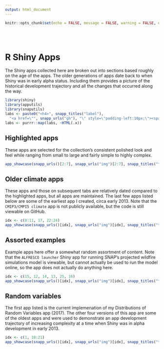 ```yaml
---
output: html_document
---
```


```r
knitr::opts_chunk$set(echo = FALSE, message = FALSE, warning = FALSE, error = FALSE, tidy = TRUE)
```

<br><br>

# R Shiny Apps {.tabset .tabset-fade}

The Shiny apps collected here are broken out into sections based roughly on the age of the apps. The older generations of apps date back to when Shiny was in early alpha status. Including them provides a picture of
the historical development trajectory and all the changes that occurred along the way.

```r
library(shiny)
library(apputils)
library(snaputils)
labs <- paste0("<h4>", snapp_titles("label"),
  "<a href=\"", snapp_urls("gh"), "\" style=\"padding-left:10px;\"><span class=\"fa fa-github fa-lg\"></span></a></h4>")
labs <- purrr::map(labs, ~HTML(.x))
```

## Highlighted apps

These apps are selected for the collection's consistent polished look and feel while ranging from small to large and fairly simple to highly complex.

```r
app_showcase(snapp_urls()[2:7], snapp_urls("img")[2:7], snapp_titles("title")[2:7], snapp_titles("sub")[2:7], labs[2:7], new_window = FALSE)
```

## Older climate apps

These apps and those on subsequent tabs are relatively dated compared to the highlighted apps, but all apps are maintained. The last few apps listed below are some of the earliest app I created, circa early 2013.
Note that the `CMIP3/CMPI5 climate` app is not publicly available, but the code is still viewable on GitHub.

```r
idx <- c(8:11, 17, 22:24)
app_showcase(snapp_urls()[idx], snapp_urls("img")[idx], snapp_titles("title")[idx], snapp_titles("sub")[idx], labs[idx], new_window = FALSE)
```

## Assorted examples

Example apps here offer a somewhat random assortment of content.
Note that the `ALFRESCO launcher` Shiny app for running SNAP's projected wildfire simulations model is viewable,
but cannot actually be used to run the model online, so the app does not actually do anything here.

```r
idx <- c(15, 12, 14, 13, 25, 16)
app_showcase(snapp_urls()[idx], snapp_urls("img")[idx], snapp_titles("title")[idx], snapp_titles("sub")[idx], labs[idx], new_window = FALSE)
```

## Random variables

The first app listed is the current implemenation of my Distributions of Random Variables app (2017). The other four versions of this app are some of the oldest apps and were used to demonstrate an app development trajectory of increasing complexity at a time when Shiny was in alpha development in early 2013.

```r
idx <- c(1, 18:21)
app_showcase(snapp_urls()[idx], snapp_urls("img")[idx], snapp_titles("title")[idx], snapp_titles("sub")[idx], labs[idx], new_window = FALSE)
```
